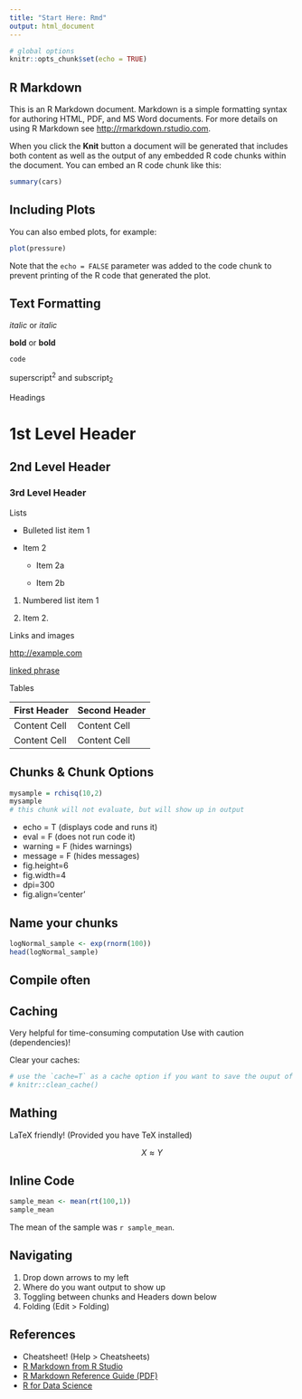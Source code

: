 ```yaml
---
title: "Start Here: Rmd"
output: html_document
---
```


```r
# global options
knitr::opts_chunk$set(echo = TRUE)
```

## R Markdown

This is an R Markdown document. Markdown is a simple formatting syntax for authoring HTML, PDF, and MS Word documents. For more details on using R Markdown see <http://rmarkdown.rstudio.com>.

When you click the **Knit** button a document will be generated that includes both content as well as the output of any embedded R code chunks within the document. You can embed an R code chunk like this:

```r
summary(cars)
```

## Including Plots

You can also embed plots, for example:

```r
plot(pressure)
```

Note that the `echo = FALSE` parameter was added to the code chunk to prevent printing of the R code that generated the plot.


## Text Formatting

 
*italic*  or _italic_

**bold**  or  __bold__

`code`

superscript^2^ and subscript~2~

Headings
 

# 1st Level Header

## 2nd Level Header

### 3rd Level Header

Lists
 

*   Bulleted list item 1

*   Item 2

    * Item 2a

    * Item 2b

1.  Numbered list item 1

1.  Item 2.  

Links and images
 

<http://example.com>

[linked phrase](http://example.com)

<!-- ![optional caption text](path/to/img.png) -->

Tables 
 
First Header  | Second Header
------------- | -------------
Content Cell  | Content Cell
Content Cell  | Content Cell
 
## Chunks & Chunk Options 
```r
mysample = rchisq(10,2)
mysample
# this chunk will not evaluate, but will show up in output
```


*   echo = T (displays code and runs it)
*   eval = F (does not run code it)
*   warning = F (hides warnings)
*   message = F (hides messages)
*   fig.height=6
*   fig.width=4
*   dpi=300
*   fig.align='center'


## Name your chunks 

```r
logNormal_sample <- exp(rnorm(100))
head(logNormal_sample)
```

## Compile often

## Caching

Very helpful for time-consuming computation 
Use with caution (dependencies)!  

Clear your caches:
```r
# use the `cache=T` as a cache option if you want to save the ouput of a chunk 
# knitr::clean_cache()
```

## Mathing 
LaTeX friendly! (Provided you have TeX installed)

$$ X \approx Y $$

\begin{equation*}
  1 = 3 - 2
\end{equation*}

\begin{align*}
  1 + 2 &= 3\\
  1 &= 3 - 2
\end{align*}
 

## Inline Code

```r
sample_mean <- mean(rt(100,1))
sample_mean
```

The mean of the sample was `r sample_mean`.

## Navigating 
1. Drop down arrows to my left
2. Where do you want output to show up 
3. Toggling between chunks and Headers down below 
4. Folding (Edit > Folding)



## References
* Cheatsheet! (Help > Cheatsheets)
* [R Markdown from R Studio](https://rmarkdown.rstudio.com/lesson-1.html)
* [R Markdown Reference Guide (PDF)](https://rstudio.com/wp-content/uploads/2015/03/rmarkdown-reference.pdf)
* [R for Data Science](https://r4ds.had.co.nz/r-markdown.html)



